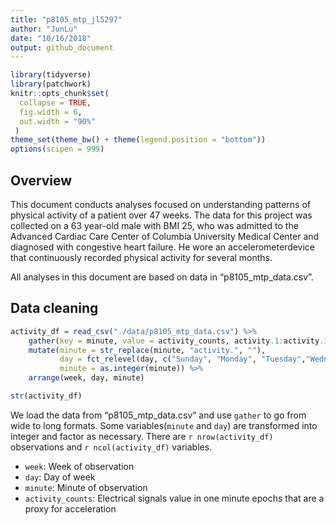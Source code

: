 ```yaml
---
title: "p8105_mtp_jl5297"
author: "JunLu"
date: "10/16/2018"
output: github_document
---
```


```r
library(tidyverse)
library(patchwork)
knitr::opts_chunk$set(
  collapse = TRUE,
  fig.width = 6,
  out.width = "90%"
 )
theme_set(theme_bw() + theme(legend.position = "bottom"))
options(scipen = 999)
```

## Overview
This document conducts analyses focused on understanding patterns of physical activity of a patient over 47 weeks. The data for this project was collected on a 63 year-old male with BMI 25, who was admitted to the Advanced Cardiac Care Center of Columbia University Medical Center and diagnosed with congestive heart failure. He wore an accelerometerdevice that continuously recorded physical activity for several months.

All analyses in this document are based on data in “p8105_mtp_data.csv”. 

## Data cleaning
```r
activity_df = read_csv("./data/p8105_mtp_data.csv") %>% 
    gather(key = minute, value = activity_counts, activity.1:activity.1440) %>%
    mutate(minute = str_replace(minute, "activity.", ""),
           day = fct_relevel(day, c("Sunday", "Monday", "Tuesday","Wednesday", "Thursday", "Friday", "Saturday")),
           minute = as.integer(minute)) %>% 
    arrange(week, day, minute)

str(activity_df)
```
We load the data from  “p8105_mtp_data.csv” and use `gather` to go from wide to long formats. Some variables(`minute` and `day`) are transformed into integer and factor as necessary. There are `r nrow(activity_df)` observations and `r ncol(activity_df)` variables.

* `week`: Week of observation
* `day`: Day of week
* `minute`: Minute of observation
* `activity_counts`: Electrical signals value in one minute epochs that are a proxy for acceleration



